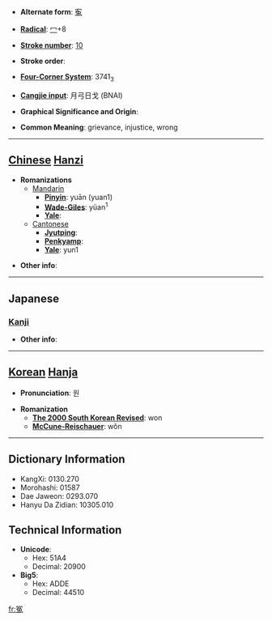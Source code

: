 * '''Alternate form''': [[寃]]

* '''[[Wiktionary:Chinese radical index| Radical]]''': [[Wiktionary:Chinese radical index 冖|冖]]+8

* '''[[Wiktionary:Chinese total strokes index|Stroke number]]''': [[Wiktionary:Chinese total strokes index 10|10]]

* '''Stroke order''': 

* '''[[Wiktionary:Chinese four corner index|Four-Corner System]]''': 3741<sub>3</sub>

* '''[[Wiktionary:Chinese Cangjie index|Cangjie input]]''': 月弓日戈 (BNAI)

* '''Graphical Significance and Origin''': 

* '''Common Meaning''': grievance, injustice, wrong

----

== [[Chinese]] [[Hanzi]] ==

* '''Romanizations'''
** [[Mandarin]]
*** '''[[Pinyin]]''': yuān (yuan1)
*** '''[[Wade-Giles]]''': yüan<sup>1</sup>
*** '''[[Yale]]''': 
**[[Cantonese]]
***'''[[Jyutping]]''':
***'''[[Penkyamp]]''': 
***'''[[Yale]]''': yun1

* '''Other info''': 

----

==Japanese==
===[[Kanji]]===
{{kanji|on readings=[[えん]] (en)
|kun readings=[[かがむ]] (kagamu), [[ぬれぎぬ]] (nureginu)
}}

* '''Other info''':  

----

== [[Korean]] [[Hanja]] ==

* '''Pronunciation''': 원

* '''Romanization'''
** '''[[The 2000 South Korean Revised Romanization|The 2000 South Korean Revised]]''': won
** '''[[McCune-Reischauer]]''': wŏn

----

== Dictionary Information ==

* KangXi: 0130.270
* Morohashi: 01587
* Dae Jaweon: 0293.070
* Hanyu Da Zidian: 10305.010

== Technical Information ==

* '''Unicode''':
** Hex: 51A4
** Decimal: 20900
* '''Big5''':
** Hex: ADDE
** Decimal: 44510

[[fr:冤]]